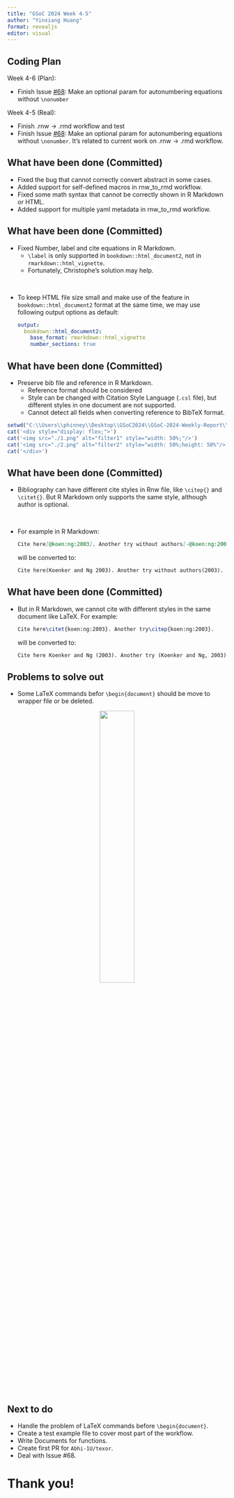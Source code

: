```yaml
---
title: "GSoC 2024 Week 4-5"
author: "Yinxiang Huang"
format: revealjs
editor: visual
---
```


## Coding Plan

Week 4-6 (Plan):

-   Finish Issue [#68](https://github.com/Abhi-1U/texor/issues/68): Make an optional param for autonumbering equations without `\nonumber`

Week 4-5 (Real):

-   Finish .rnw -\> .rmd workflow and test
-   Finish Issue [#68](https://github.com/Abhi-1U/texor/issues/68): Make an optional param for autonumbering equations without `\nonumber`. It's related to current work on .rnw -\> .rmd workflow.

## What have been done (Committed)

-   Fixed the bug that cannot correctly convert abstract in some cases.
-   Added support for self-defined macros in rnw_to_rmd workflow.
-   Fixed some math syntax that cannot be correctly shown in R Markdown or HTML.
-   Added support for multiple yaml metadata in rnw_to_rmd workflow.

## What have been done (Committed) {.smaller}

-   Fixed Number, label and cite equations in R Markdown.
    -   `\label` is only supported in `bookdown::html_document2`, not in `rmarkdown::html_vignette`.
    -   Fortunately, Christophe's solution may help.

<br>

-   To keep HTML file size small and make use of the feature in `bookdown::html_document2` format at the same time, we may use following output options as default:

    ``` yaml
    output: 
      bookdown::html_document2:
        base_format: rmarkdown::html_vignette
        number_sections: true
    ```

## What have been done (Committed) {.smaller}

-   Preserve bib file and reference in R Markdown.
    -   Reference format should be considered
    -   Style can be changed with Citation Style Language (`.csl` file), but different styles in one document are not supported.
    - Cannot detect all fields when converting reference to BibTeX format.

```r
setwd("C:\\Users\\phinney\\Desktop\\GSoC2024\\GSoC-2024-Weekly-Report\\week4-5")
cat('<div style="display: flex;">')
cat('<img src="./1.png" alt="filter1" style="width: 50%;"/>')
cat('<img src="./2.png" alt="filter2" style="width: 50%;height: 50%"/>')
cat('</div>')
```

## What have been done (Committed)

-   Bibliography can have different cite styles in Rnw file, like `\citep{}` and `\citet{}`. But R Markdown only supports the same style, although author is optional.

<br>

-   For example in R Markdown:

    ``` markdown
    Cite here[@koen:ng:2003]. Another try without authors[-@koen:ng:2003].
    ```

    will be converted to:

    ``` markdown
    Cite here(Koenker and Ng 2003). Another try without authors(2003).
    ```

## What have been done (Committed)

-   But in R Markdown, we cannot cite with different styles in the same document like LaTeX. For example:

    ``` latex
    Cite here\citet{koen:ng:2003}. Another try\citep{koen:ng:2003}.
    ```

    will be converted to:

    ``` latex
    Cite here Koenker and Ng (2003). Another try (Koenker and Ng, 2003).
    ```
    
## Problems to solve out

- Some LaTeX commands befor `\begin{document}` should be move to wrapper file or be deleted.

<p align="center">
  <img src="./3.png" style="width: 40%;height: 40%" />
</p>

## Next to do

-   Handle the problem of LaTeX commands before `\begin{document}`.
-   Create a test example file to cover most part of the workflow.
-   Write Documents for functions.
-   Create first PR for `Abhi-1U/texor`.
-   Deal with Issue #68.

# Thank you!
